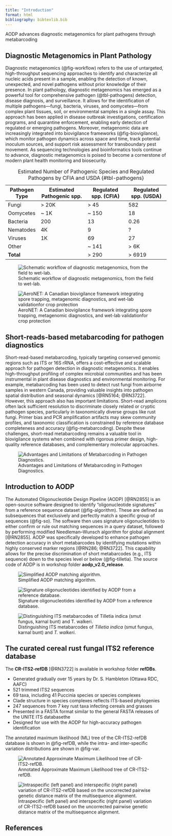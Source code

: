 ```yaml
---
title: "Introduction"
format: html
bibliography: bibtexlib.bib
---
```


::: custom-header-title
AODP advances diagnostic metagenomics for plant pathogens through metabarcoding
:::


## Diagnostic Metagenomics in Plant Pathology

Diagnostic metagenomics (@fig-workflow) refers to the use of untargeted, high-throughput sequencing approaches to identify and characterize all nucleic acids present in a sample, enabling the detection of known, unexpected, and novel pathogens without prior knowledge of their presence. In plant pathology, diagnostic metagenomics has emerged as a powerful tool for comprehensive pathogen (@tbl-pathogens) detection, disease diagnosis, and surveillance. It allows for the identification of multiple pathogens—fungi, bacteria, viruses, and oomycetes—from complex plant tissues, soil, or environmental samples in a single assay. This approach has been applied in disease outbreak investigations, certification programs, and quarantine enforcement, enabling early detection of regulated or emerging pathogens. Moreover, metagenomic data are increasingly integrated into biovigilance frameworks (@fig-biovigilance), which monitor pathogen dynamics across space and time, track potential inoculum sources, and support risk assessment for transboundary pest movement. As sequencing technologies and bioinformatics tools continue to advance, diagnostic metagenomics is poised to become a cornerstone of modern plant health monitoring and biosecurity.


| Pathogen Type | Estimated Pathogenic spp. | Regulated spp. (CFIA) | Regulated spp. (USDA) |
|---------------|---------------------------|-----------------------|-----------------------|
| Fungi         | > 20K                     | > 45                  | 582                   |
| Oomycetes     | ~ 1K                      | ~ 150                 | 18                    |
| Bacteria      | 200                       | 13                    | 0.26                  |
| Nematodes     | 4K                        | 9                     | ?                     |
| Viruses       | 1K                        | 69                    | 27                    |
| Other         |                           | ~ 141                 | > 6K                  |
| **Total**     |                           | > 290                 | > 6919                |

: Estimated Number of Pathogenic Species and Regulated Pathogens by CFIA and USDA {#tbl-pathogens}

![Schematic workflow of diagnostic metagenomics, from the field to wet-lab.](images/Diagnostic_Metagenomics.png){#fig-workflow}

![AeroNET: A Canadian biovigilance framework integrating spore trapping, metagenomic diagnostics, and wet-lab validationfor crop protection](images/biovigilance_platform.png){#fig-biovigilance}


## Short-reads-based metabarcoding for pathogen diagnostics

Short-read-based metabarcoding, typically targeting conserved genomic regions such as ITS or 16S rRNA, offers a cost-effective and scalable approach for pathogen detection in diagnostic metagenomics. It enables high-throughput profiling of complex microbial communities and has been instrumental in plant disease diagnostics and environmental monitoring. For example, metabarcoding has been used to detect rust fungi from airborne samples in western Canada, providing valuable insights into pathogen spatial distribution and seasonal dynamics [@RN5164; @RN3722]. However, this approach also has important limitations. Short-read amplicons often lack sufficient resolution to discriminate closely related or cryptic pathogen species, particularly in taxonomically diverse groups like rust fungi. Primer bias and PCR amplification artifacts may skew community profiles, and taxonomic classification is constrained by reference database completeness and accuracy (@fig-metabarcoding). Despite these challenges, short-read metabarcoding remains a valuable tool in biovigilance systems when combined with rigorous primer design, high-quality reference databases, and complementary molecular approaches.

![Advantages and Limitations of Metabarcoding in Pathogen Diagnostics.](images/metabarcoding.png){#fig-metabarcoding}

## Introduction to AODP

The Automated Oligonucleotide Design Pipeline (AODP) [@RN2855] is an open-source software designed to identify "oligonucleotide signatures" from a reference sequence dataset (@fig-algorithm). These are defined as subsequences that exclusively and perfectly match a specific group of sequences (@fig-so). The software then uses signature oligonucleotides to either confirm or rule out matching sequences in a query dataset, followed by performing modified Needleman–Wunsch algorithm for global alignment [@RN2855]. AODP was specifically developed to enhance pathogen detection accuracy in short metabarcodes by identifying mutations within highly conserved marker regions [@RN286; @RN3722]. This capability allows for the precise discrimination of short metabarcodes (e.g., ITS sequence) down to the species level or below (@fig-tilletia). The source code of AODP is in workshop folder **aodp_v2.0_release**.

![Simplified AODP matching algorithm.](images/aodp_algorithm.png){#fig-algorithm}

![Signature oligonucleotides identified by AODP from a reference database.](images/SO_overview.png){#fig-so}

![Distinguishing ITS metabarcodes of *Tilletia indica* (smut fungus, karnal bunt) and *T. walkeri*.](images/Tilletia.png){#fig-tilletia}

## The curated cereal rust fungal ITS2 reference database

The **CR-ITS2-refDB** [@RN3722] is available in workshop folder **refDBs**.

* Generated gradually over 15 years by Dr. S. Hambleton (Ottawa RDC, AAFC)
* 521 trimmed ITS2 sequences
* 69 taxa, including 41 Puccinia species or species complexes
* Clade structure in species complexes reflects ITS-based phylogenies
* 247 sequences from 7 key rust taxa infecting cereals and grasses
* Presented in a FASTA format similar to the general FASTA releases of the UNITE ITS databasethe
* Designed for use with the AODP for high-accuracy pathogen identification

The annotated maximum likelihood (ML) tree of the CR-ITS2-refDB database is shown in @fig-refDB, while the intra- and inter-specific variation distributions are shown in @fig-var.

![Annotated Approximate Maximum Likelihood tree of CR-ITS2-refDB.](images/cereal.rusft.ITS2.annotated.png){#fig-refDB}


![Intraspecific (left panel) and interspecific (right panel) variation of CR-ITS2-refDB based on the uncorrected pairwise genetic distance matrix of the multisequence alignment.](images/CR-ITS2-refDB-variation.png){#fig-var}

## References
